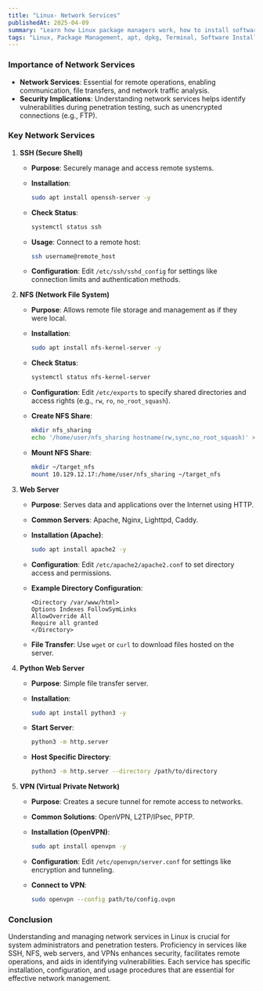 ```yaml
---
title: "Linux- Network Services"
publishedAt: 2025-04-09
summary: "Learn how Linux package managers work, how to install software, and manage dependencies with apt, dpkg, and more."
tags: "Linux, Package Management, apt, dpkg, Terminal, Software Installation"
---
```



### Importance of Network Services

- **Network Services**: Essential for remote operations, enabling communication, file transfers, and network traffic analysis.
- **Security Implications**: Understanding network services helps identify vulnerabilities during penetration testing, such as unencrypted connections (e.g., FTP).

### Key Network Services

1. **SSH (Secure Shell)**
    - **Purpose**: Securely manage and access remote systems.
    - **Installation**:
        
        ```bash
        sudo apt install openssh-server -y
        
        ```
        
    - **Check Status**:
        
        ```bash
        systemctl status ssh
        
        ```
        
    - **Usage**: Connect to a remote host:
        
        ```bash
        ssh username@remote_host
        
        ```
        
    - **Configuration**: Edit `/etc/ssh/sshd_config` for settings like connection limits and authentication methods.
2. **NFS (Network File System)**
    - **Purpose**: Allows remote file storage and management as if they were local.
    - **Installation**:
        
        ```bash
        sudo apt install nfs-kernel-server -y
        
        ```
        
    - **Check Status**:
        
        ```bash
        systemctl status nfs-kernel-server
        
        ```
        
    - **Configuration**: Edit `/etc/exports` to specify shared directories and access rights (e.g., `rw`, `ro`, `no_root_squash`).
    - **Create NFS Share**:
        
        ```bash
        mkdir nfs_sharing
        echo '/home/user/nfs_sharing hostname(rw,sync,no_root_squash)' >> /etc/exports
        
        ```
        
    - **Mount NFS Share**:
        
        ```bash
        mkdir ~/target_nfs
        mount 10.129.12.17:/home/user/nfs_sharing ~/target_nfs
        
        ```
        
3. **Web Server**
    - **Purpose**: Serves data and applications over the Internet using HTTP.
    - **Common Servers**: Apache, Nginx, Lighttpd, Caddy.
    - **Installation (Apache)**:
        
        ```bash
        sudo apt install apache2 -y
        
        ```
        
    - **Configuration**: Edit `/etc/apache2/apache2.conf` to set directory access and permissions.
    - **Example Directory Configuration**:
        
        ```
        <Directory /var/www/html>
        Options Indexes FollowSymLinks
        AllowOverride All
        Require all granted
        </Directory>
        
        ```
        
    - **File Transfer**: Use `wget` or `curl` to download files hosted on the server.
4. **Python Web Server**
    - **Purpose**: Simple file transfer server.
    - **Installation**:
        
        ```bash
        sudo apt install python3 -y
        
        ```
        
    - **Start Server**:
        
        ```bash
        python3 -m http.server
        
        ```
        
    - **Host Specific Directory**:
        
        ```bash
        python3 -m http.server --directory /path/to/directory
        
        ```
        
5. **VPN (Virtual Private Network)**
    - **Purpose**: Creates a secure tunnel for remote access to networks.
    - **Common Solutions**: OpenVPN, L2TP/IPsec, PPTP.
    - **Installation (OpenVPN)**:
        
        ```bash
        sudo apt install openvpn -y
        
        ```
        
    - **Configuration**: Edit `/etc/openvpn/server.conf` for settings like encryption and tunneling.
    - **Connect to VPN**:
        
        ```bash
        sudo openvpn --config path/to/config.ovpn
        
        ```
        

### Conclusion

Understanding and managing network services in Linux is crucial for system administrators and penetration testers. Proficiency in services like SSH, NFS, web servers, and VPNs enhances security, facilitates remote operations, and aids in identifying vulnerabilities. Each service has specific installation, configuration, and usage procedures that are essential for effective network management.